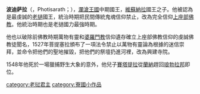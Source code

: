 {{unreferenced|time=2015-03-12T01:39:14+00:00}}
{{Infobox monarch
| name               =帕昭波迪萨拉<br>{{lang|lo|ພະເຈົ້າໂພທິສະຣາດ}}
| title              = [[瀾滄王國|瀾滄王國]]國王
| image              =
| caption            =
| reign              =1520年–1548年
| coronation         = 
| investiture        =
| full name          =
| birth_date         =1505年
| birth_place        =瀾滄王國[[孟蘇瓦|孟蘇瓦]]
| death_date         =1548年
| death_place        =瀾滄王國[[萬象|萬象]]
| burial_date        =
| burial_place       =
| predecessor        =[[維蘇納拉|維蘇納拉]]
| successor          =[[賽塔提拉|賽塔提拉]]
| queen              =
| consort            = 
| spouse             =
| spouse 1            =
| spouse 2             =
| spouse 3           =
| spouse 4           =
| spouse 5           =
| spouse 6           =
| spouse 7           =
| offspring          = 
| royal house        =
| dynasty            =
| father             =[[維蘇納拉|維蘇納拉]]
| mother             =
| children           =
| religion           =[[上座部佛教|上座部佛教]]
}}
'''波迪萨拉'''（{{lang-lo|ໂພທິສະຣາດ}}，Photisarath；{{bd|1501年||1548年}}），[[瀾滄王國|瀾滄王國]]中期國王，[[維蘇納拉|維蘇納拉]]國王之子。他被認為是最虔誠的[[老撾|老撾]]國王，統治時期把民間傳統鬼魂信仰禁止，改為完全信仰[[上座部佛教|上座部佛教]]。他統治時期也是老撾國力最強時期。

他也以破除前佛教時期萬物有靈和[[婆羅門教|婆羅門教]]信仰遺存確立上座部佛教信仰的虔誠佛教徒聞名，1527年菩提塞拉頒布了一項法令禁止以萬物有靈論為根據的迷信崇拜，並命令把他們的聖地摧毀，把他們的祭壇扔進河裡，改為興建寺院。

1548年他死於一場獵捕野生大象的意外，他兒子[[賽塔提拉|賽塔提拉]]從[[蘭納|蘭納]]趕回[[琅勃拉邦|琅勃拉邦]]即位。

{{s-start}}
{{succession box | before = [[維蘇納臘|維蘇納臘]]| title = [[老挝君主列表|瀾滄王國國王]]|years=1520年－1548年| after = [[賽塔提拉|賽塔提拉]]}}
{{s-end}}
{{寮國君主}}

[[category:老挝君主|category:老挝君主]]
[[category:寮國小作品|category:寮國小作品]]